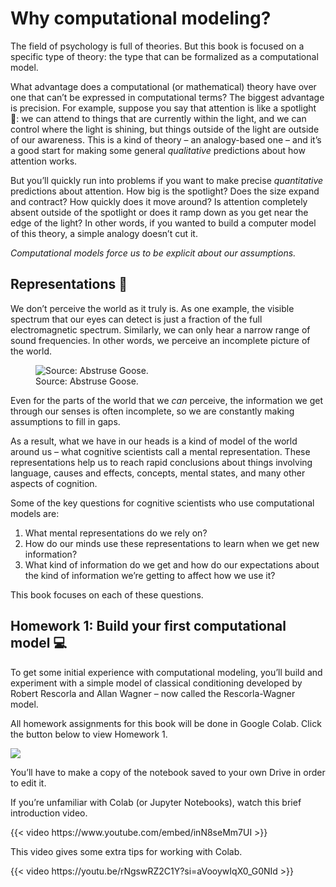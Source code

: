 # Why computational modeling? {#intro}

The field of psychology is full of theories. But this book is focused on a specific type of theory: the type that can be formalized as a computational model.

What advantage does a computational (or mathematical) theory have over one that can't be expressed in computational terms? The biggest advantage is precision. For example, suppose you say that attention is like a spotlight 🔦: we can attend to things that are currently within the light, and we can control where the light is shining, but things outside of the light are outside of our awareness. This is a kind of theory -- an analogy-based one -- and it's a good start for making some general *qualitative* predictions about how attention works.

But you'll quickly run into problems if you want to make precise *quantitative* predictions about attention. How big is the spotlight? Does the size expand and contract? How quickly does it move around? Is attention completely absent outside of the spotlight or does it ramp down as you get near the edge of the light? In other words, if you wanted to build a computer model of this theory, a simple analogy doesn't cut it.

*Computational models force us to be explicit about our assumptions.*

## Representations 🔸

We don't perceive the world as it truly is. As one example, the visible spectrum that our eyes can detect is just a fraction of the full electromagnetic spectrum. Similarly, we can only hear a narrow range of sound frequencies. In other words, we perceive an incomplete picture of the world.

![Source: Abstruse Goose.](images/01/range_of_sensation.png)

Even for the parts of the world that we *can* perceive, the information we get through our senses is often incomplete, so we are constantly making assumptions to fill in gaps.

As a result, what we have in our heads is a kind of model of the world around us -- what cognitive scientists call a mental representation. These representations help us to reach rapid conclusions about things involving language, causes and effects, concepts, mental states, and many other aspects of cognition.

Some of the key questions for cognitive scientists who use computational models are:

1.  What mental representations do we rely on?
2.  How do our minds use these representations to learn when we get new information?
3.  What kind of information do we get and how do our expectations about the kind of information we're getting to affect how we use it?

This book focuses on each of these questions.

## Homework 1: Build your first computational model 💻

To get some initial experience with computational modeling, you'll build and experiment with a simple model of classical conditioning developed by Robert Rescorla and Allan Wagner -- now called the Rescorla-Wagner model.

All homework assignments for this book will be done in Google Colab. Click the button below to view Homework 1.

[![](https://colab.research.google.com/assets/colab-badge.svg)](https://colab.research.google.com/drive/1tOD-ChXJ2MlsIqU85yWzSqZnmg64KcRv?usp=sharing)

::: callout-note
You'll have to make a copy of the notebook saved to your own Drive in order to edit it.
:::

If you're unfamiliar with Colab (or Jupyter Notebooks), watch this brief introduction video.

{{< video https://www.youtube.com/embed/inN8seMm7UI >}}

This video gives some extra tips for working with Colab.

{{< video https://youtu.be/rNgswRZ2C1Y?si=aVooywIqX0_G0NId >}}
